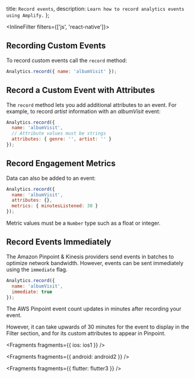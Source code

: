   title: `Record events`,
  description: `Learn how to record analytics events using Amplify.`
};

<InlineFilter filters={['js', 'react-native']}>

## Recording Custom Events

To record custom events call the `record` method:

```javascript
Analytics.record({ name: 'albumVisit' });
```

## Record a Custom Event with Attributes

The `record` method lets you add additional attributes to an event. For example, to record _artist_ information with an _albumVisit_ event:

```javascript
Analytics.record({
  name: 'albumVisit',
  // Attribute values must be strings
  attributes: { genre: '', artist: '' }
});
```

## Record Engagement Metrics

Data can also be added to an event:

```javascript
Analytics.record({
  name: 'albumVisit',
  attributes: {},
  metrics: { minutesListened: 30 }
});
```

Metric values must be a `Number` type such as a float or integer.

## Record Events Immediately

The Amazon Pinpoint & Kinesis providers send events in batches to optimize network bandwidth. However, events can be sent immediately using the `immediate` flag.

```javascript
Analytics.record({
  name: 'albumVisit',
  immediate: true
});
```

<Callout>

The AWS Pinpoint event count updates in minutes after recording your event.

However, it can take upwards of 30 minutes for the event to display in the Filter section, and for its custom attributes to appear in Pinpoint. 

</Callout>

</InlineFilter>


<Fragments fragments={{ ios: ios1 }} />


<Fragments fragments={{ android: android2 }} />


<Fragments fragments={{ flutter: flutter3 }} />

